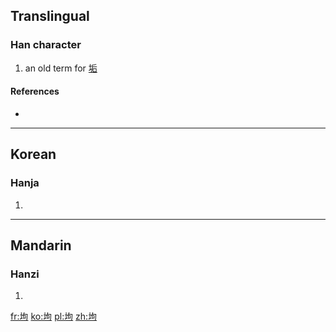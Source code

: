 ==Translingual==

===Han character===
{{Han char|rn=32|rad=土|as=05|sn=8|four=|canj=土心口 (GPR)}}
#an old term for [[垢]]

====References====
* {{Han ref|kx=0227.020|dkj=04997|dj=0462.180|hdz=10434.010|uh=5778|ud=22392}}

----

==Korean==

===Hanja===
{{ko-hanja|hangeul=구|rv=gu|mr=ku}}

# {{defn|lang=ko|sort=土05}}

----

==Mandarin==

===Hanzi===
{{cmn-hanzi|pin=[[bō]] ([[bo1]]), [[gòu]] ([[gou4]])|wg=po<sup>1</sup>, kou<sup>4</sup>}}

# {{defn|lang=cmn|sort=土05}}

[[fr:坸]]
[[ko:坸]]
[[pl:坸]]
[[zh:坸]]